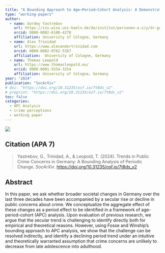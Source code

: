 ```yaml
---
title: "A Bounding Approach to Age–Period–Cohort Analysis: A Demonstration Using Public Crime Concerns in Germany"
type: "working-papers"
author:  
  - name: Gordey Yastrebov
    url: https://iss-wiso.uni-koeln.de/de/institut/personen-a-z/y/dr-gordey-yastrebov
    orcid: 0000-0002-6100-4270
    affiliation: University of Cologne, Germany
  - name: Alex Trinidad
    url: https://www.alexandertrinidad.com 
    orcid: 0000-0002-0762-5367
    affiliation:  University of Cologne, Germany
  - name: Thomas Leopold
    url: https://www.thomasleopold.eu/
    orcid: 0000-0001-5554-3254
    affiliation: University of Cologne, Germany
year: "2024"
publication: "SocArXiv"
# doi: "https://doi.org/10.31235/osf.io/7t8ds_v2"
# preprint: "https://doi.org/10.31235/osf.io/7t8ds_v2"
toc: false
categories:
  - APC Analysis
  - crime perceptions
  - working paper
---
```


[![](https://img.shields.io/badge/PDF-Preprint-darkgreen)](https://doi.org/10.31235/osf.io/7t8ds_v2)

## Citation (APA 7)

> Yastrebov, G., Trinidad, A., & Leopold, T. (2024). Trends in Public Crime Concerns in Germany: A Bounding Analysis of Periodic Change. *SocArXiv*. <https://doi.org/10.31235/osf.io/7t8ds_v2>


## Abstract
In this paper, we ask whether broader societal changes in Germany over the last three decades have been accompanied by a secular rise or decline in public concerns about crime. We conceptualize the aggregate effect of these changes as a period effect to be identified in a framework of age-period-cohort (APC) analysis. Upon evaluation of previous research, we argue that the secular trend is challenging to identify directly both for empirical and theoretical reasons. However, using Fosse and Winship’s bounding approach to APC analysis, we show that the challenge can be resolved indirectly, and identify a declining period trend under an intuitive and theoretically warranted assumption that crime concerns are unlikely to decrease from late adolescence into adulthood.